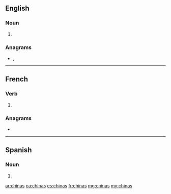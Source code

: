{{also|Chinas}}
==English==

===Noun===
{{head|en|noun plural form}}

# {{plural of|china|lang=en}}

===Anagrams===
* {{l|en|cash in}}, {{l|en|chains}}

----

==French==

===Verb===
{{fr-verb-form}}

# {{inflection of|chiner||2|s|phis|lang=fr}}

===Anagrams===
* {{l|fr|nichas}}

----

==Spanish==

===Noun===
{{head|es|noun form|g=f-p}}

# {{plural of|china|lang=es}}

[[ar:chinas]]
[[ca:chinas]]
[[es:chinas]]
[[fr:chinas]]
[[mg:chinas]]
[[my:chinas]]